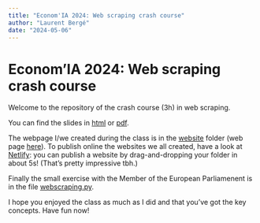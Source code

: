 ```yaml
---
title: "Econom'IA 2024: Web scraping crash course"
author: "Laurent Bergé"
date: "2024-05-06"
---
```



# Econom'IA 2024: Web scraping crash course

Welcome to the repository of the crash course (3h) in web scraping.

You can find the slides in [html](articles/2024_EconomIA_webscraping.html) or [pdf](articles/2024_EconomIA_webscraping.pdf).

The webpage I/we created during the class is in the [website](https://github.com/lrberge/2024_webscraping/tree/main/website) folder (web page [here](website/index.html)). 
To publish online the websites we all created, have a look at [Netlify](https://www.netlify.com/): you can publish a website by drag-and-dropping your folder in about 5s! (That's pretty impressive tbh.)

Finally the small exercise with the Member of the European Parliamenent is in the file [webscraping.py](webscraping.py).

I hope you enjoyed the class as much as I did and that you've got the key concepts. Have fun now!


